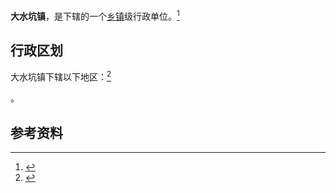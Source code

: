 {{中国乡级行政区
|景观照片文件名 = Dashuikeng Railway Station (20151229103542).jpg
|景观照片描述 = [[太中银铁路|太中银铁路]][[大水坑站_(太中银铁路)|大水坑站]]
|汉语拼音 = Dashuikengzhen
|其他语言 = 
|其他语言名称 = 
|旧称 = 
|地名出处 = 
|位置图文件名 = 
|位置图描述 = 
|自定义图片= 
|建置时间 = 
|政府驻地 = 
|毗邻 = 
|总面积 = 
|总人口 = 
|总人口年份 = 
|户籍人口 = 
|户籍人口年份 = 
|常住人口 = 
|常住人口年份 = 
|人口密度 = 
|GDP = 
|GDP年份 = 
|邮政编码 = 
|电话区号 = 953
|官方网站 = 
|网站名称 = 
|64/03/23/101/000}}

'''大水坑镇'''，是{{PRC admin/fullname|64/03/23/101/000|3}}下辖的一个[[乡镇|乡镇]]级行政单位。<ref>{{PRC admin/ref sgc|{{PRC admin/parent|64/03/23/101/000}}}}</ref>

== 行政区划 ==

大水坑镇下辖以下地区：<ref>{{PRC admin/ref sgc|64/03/23/101/000}}</ref>

{{PRC admin/children|64/03/23/101/000}}。

== 参考资料 ==

{{reflist}}

{{行政区划小作品}}
{{PRC admin/navcat|64/03/23/101/000}}